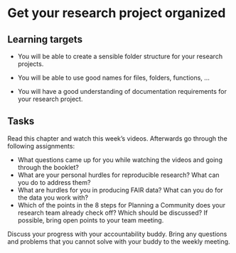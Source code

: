 # Get your research project organized

::: {.callout-note}
## Learning targets

- You will be able to create a sensible folder structure for your research projects.

- You will be able to use good names for files, folders, functions, …

- You will have a good understanding of documentation requirements for your research project.
:::


::: {.callout-caution}
## Tasks

Read this chapter and watch this week's videos. 
Afterwards go through the following assignments:

- What questions came up for you while watching the videos and going through the booklet?
- What are your personal hurdles for reproducible research? What can you do to address them?
- What are hurdles for you in producing FAIR data? What can you do for the data you work with?
- Which of the points in the 8 steps for Planning a Community does your research team already check off? Which should be discussed? If possible, bring open points to your team meeting. 

Discuss your progress with your accountability buddy. Bring any questions and
problems that you cannot solve with your buddy to the weekly meeting.
:::
